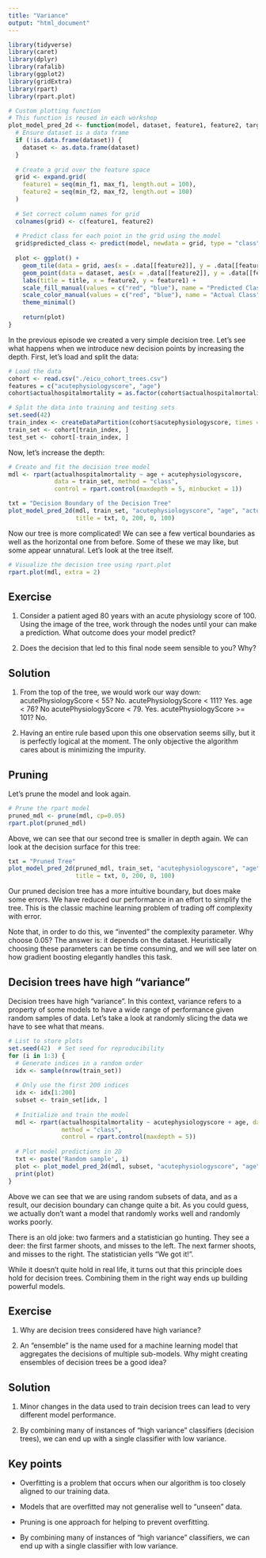 ```yaml
---
title: "Variance"
output: "html_document"
---
```


```r
library(tidyverse)
library(caret)
library(dplyr)
library(rafalib)
library(ggplot2)
library(gridExtra)
library(rpart)
library(rpart.plot)
```

```r
# Custom plotting function
# This function is reused in each workshop
plot_model_pred_2d <- function(model, dataset, feature1, feature2, target, title, min_f1, max_f1, min_f2, max_f2) {
  # Ensure dataset is a data frame
  if (!is.data.frame(dataset)) {
    dataset <- as.data.frame(dataset)
  }
  
  # Create a grid over the feature space
  grid <- expand.grid(
    feature1 = seq(min_f1, max_f1, length.out = 100),
    feature2 = seq(min_f2, max_f2, length.out = 100)
  )
  
  # Set correct column names for grid
  colnames(grid) <- c(feature1, feature2)
  
  # Predict class for each point in the grid using the model
  grid$predicted_class <- predict(model, newdata = grid, type = "class")
  
  plot <- ggplot() +
    geom_tile(data = grid, aes(x = .data[[feature2]], y = .data[[feature1]], fill = .data$predicted_class), alpha = 0.3) +
    geom_point(data = dataset, aes(x = .data[[feature2]], y = .data[[feature1]], color = .data[[target]]), size = 2) +
    labs(title = title, x = feature2, y = feature1) +
    scale_fill_manual(values = c("red", "blue"), name = "Predicted Class") +
    scale_color_manual(values = c("red", "blue"), name = "Actual Class") +
    theme_minimal()
  
    return(plot)
}
```

In the previous episode we created a very simple decision tree. Let's see what happens when we introduce new decision points by increasing the depth. First, let's load and split the data:

```r
# Load the data
cohort <- read.csv("./eicu_cohort_trees.csv")
features = c("acutephysiologyscore", "age")
cohort$actualhospitalmortality = as.factor(cohort$actualhospitalmortality)

# Split the data into training and testing sets
set.seed(42)
train_index <- createDataPartition(cohort$acutephysiologyscore, times = 1, p = 0.7, list = FALSE)
train_set <- cohort[train_index, ]
test_set <- cohort[-train_index, ]
```

Now, let's increase the depth:

```r
# Create and fit the decision tree model
mdl <- rpart(actualhospitalmortality ~ age + acutephysiologyscore,
             data = train_set, method = "class",
             control = rpart.control(maxdepth = 5, minbucket = 1))
```

```r
txt = "Decision Boundary of the Decision Tree"
plot_model_pred_2d(mdl, train_set, "acutephysiologyscore", "age", "actualhospitalmortality",
                   title = txt, 0, 200, 0, 100)
```

Now our tree is more complicated! We can see a few vertical boundaries as well as the horizontal one from before. Some of these we may like, but some appear unnatural. Let's look at the tree itself.

```r
# Visualize the decision tree using rpart.plot
rpart.plot(mdl, extra = 2)
```

## Exercise

1) Consider a patient aged 80 years with an acute physiology score of 100. Using the image of the tree, work through the nodes until your can make a prediction. What outcome does your model predict?

2) Does the decision that led to this final node seem sensible to you? Why?

## Solution

1) From the top of the tree, we would work our way down:
   acutePhysiologyScore < 55? No.
   acutePhysiologyScore < 111? Yes.
   age < 76? No
   acutePhysiologyScore < 79. Yes.
   acutePhysiologyScore >= 101? No.

2) Having an entire rule based upon this one observation seems silly, but it is perfectly logical at the moment. The only objective the algorithm cares about is minimizing the impurity.

## Pruning

Let's prune the model and look again.

```r
# Prune the rpart model
pruned_mdl <- prune(mdl, cp=0.05)
rpart.plot(pruned_mdl)
```
Above, we can see that our second tree is smaller in depth again. We can look at the decision surface for this tree:

```r
txt = "Pruned Tree"
plot_model_pred_2d(pruned_mdl, train_set, "acutephysiologyscore", "age", "actualhospitalmortality",
                   title = txt, 0, 200, 0, 100)
```

Our pruned decision tree has a more intuitive boundary, but does make some errors. We have reduced our performance in an effort to simplify the tree. This is the classic machine learning problem of trading off complexity with error.

Note that, in order to do this, we "invented" the complexity parameter. Why choose 0.05? The answer is: it depends on the dataset. Heuristically choosing these parameters can be time consuming, and we will see later on how gradient boosting elegantly handles this task.

## Decision trees have high “variance”

Decision trees have high “variance”. In this context, variance refers to a property of some models to have a wide range of performance given random samples of data. Let’s take a look at randomly slicing the data we have to see what that means.

```r
# List to store plots
set.seed(42)  # Set seed for reproducibility
for (i in 1:3) {
  # Generate indices in a random order
  idx <- sample(nrow(train_set))
  
  # Only use the first 200 indices
  idx <- idx[1:200]
  subset <- train_set[idx, ]
  
  # Initialize and train the model
  mdl <- rpart(actualhospitalmortality ~ acutephysiologyscore + age, data = subset, 
               method = "class",
               control = rpart.control(maxdepth = 5))
  
  # Plot model predictions in 2D
  txt <- paste('Random sample', i)
  plot <- plot_model_pred_2d(mdl, subset, "acutephysiologyscore", "age", "actualhospitalmortality", title = txt, 0, 200, 0, 100)
  print(plot)
}


```

Above we can see that we are using random subsets of data, and as a result, our decision boundary can change quite a bit. As you could guess, we actually don’t want a model that randomly works well and randomly works poorly.

There is an old joke: two farmers and a statistician go hunting. They see a deer: the first farmer shoots, and misses to the left. The next farmer shoots, and misses to the right. The statistician yells “We got it!”.

While it doesn’t quite hold in real life, it turns out that this principle does hold for decision trees. Combining them in the right way ends up building powerful models.

## Exercise

1) Why are decision trees considered have high variance?

2) An “ensemble” is the name used for a machine learning model that aggregates the decisions of multiple sub-models. Why might creating ensembles of decision trees be a good idea?

## Solution

1) Minor changes in the data used to train decision trees can lead to very different model performance.

2) By combining many of instances of “high variance” classifiers (decision trees), we can end up with a single classifier with low variance.

## Key points

- Overfitting is a problem that occurs when our algorithm is too closely aligned to our training data.

- Models that are overfitted may not generalise well to “unseen” data.

- Pruning is one approach for helping to prevent overfitting.

- By combining many of instances of “high variance” classifiers, we can end up with a single classifier with low variance.

